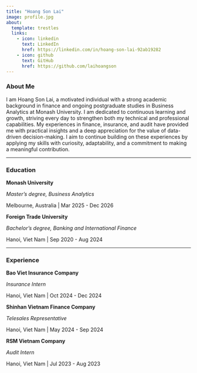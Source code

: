 ```yaml
---
title: "Hoang Son Lai"
image: profile.jpg
about:
  template: trestles
  links:
    - icon: linkedin
      text: LinkedIn
      href: https://linkedin.com/in/hoang-son-lai-92ab19282
    - icon: github
      text: GitHub
      href: https://github.com/laihoangson
---
```


### About Me

I am Hoang Son Lai, a motivated individual with a strong academic background in finance and ongoing postgraduate studies in Business Analytics at Monash University. I am dedicated to continuous learning and growth, striving every day to strengthen both my technical and professional capabilities. My experiences in finance, insurance, and audit have provided me with practical insights and a deep appreciation for the value of data-driven decision-making. I aim to continue building on these experiences by applying my skills with curiosity, adaptability, and a commitment to making a meaningful contribution.

---

### Education

**Monash University**  

*Master's degree, Business Analytics*

Melbourne, Australia | Mar 2025 - Dec 2026

**Foreign Trade University**  

*Bachelor's degree, Banking and International Finance*

Hanoi, Viet Nam | Sep 2020 - Aug 2024

---

### Experience

**Bao Viet Insurance Company**  

*Insurance Intern*

Hanoi, Viet Nam | Oct 2024 - Dec 2024

**Shinhan Vietnam Finance Company**

*Telesales Representative*

Hanoi, Viet Nam | May 2024 - Sep 2024

**RSM Vietnam Company**  

*Audit Intern*

Hanoi, Viet Nam | Jul 2023 - Aug 2023

```{=html}
<style>
  .quarto-about-trestles .about-left,
  .quarto-about-trestles .about-contents {
    background-color: #eaf2ff !important; 
  }
  
  .quarto-about-trestles .about-entity {
    padding: 0 !important;
    box-shadow: 0 4px 12px rgba(0,0,0,.08) !important;
  }
  
  .quarto-about-trestles .about-left > .about-image,
  .quarto-about-trestles .about-left > .about-name,
  .quarto-about-trestles .about-left > .about-links,
  .quarto-about-trestles .about-contents {
      padding: 2.5rem !important;
  }

  .quarto-about-trestles .about-image img {
    border-radius: 50% !important;
    width: 220px !important;
    height: 220px !important;
    object-fit: cover !important;
    border: 6px solid white !important;
    box-shadow: 0 4px 12px rgba(0,0,0,.1) !important;
  }

  .quarto-about-trestles .about-name,
  .quarto-about-trestles .about-contents h3,
  .quarto-about-trestles .about-contents h2 {
    color: #0056b3 !important;
  }
</style>
```
